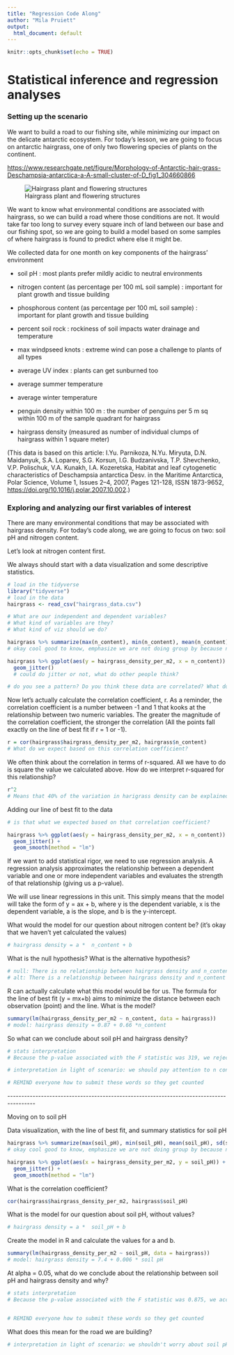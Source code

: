 ```yaml
---
title: "Regression Code Along"
author: "Mila Pruiett"
output:
  html_document: default
---
```


```r
knitr::opts_chunk$set(echo = TRUE)
```

# Statistical inference and regression analyses

### Setting up the scenario

We want to build a road to our fishing site, while minimizing our impact on the delicate antarctic ecosystem. For today's lesson, we are going to focus on antarctic hairgrass, one of only two flowering species of plants on the continent.

<https://www.researchgate.net/figure/Morphology-of-Antarctic-hair-grass-Deschampsia-antarctica-a-A-small-cluster-of-D_fig1_304660866>

![Hairgrass plant and flowering structures](antarctic-hairgrass-figure.png)

We want to know what environmental conditions are associated with hairgrass, so we can build a road where those conditions are not. It would take far too long to survey every square inch of land between our base and our fishing spot, so we are going to build a model based on some samples of where hairgrass is found to predict where else it might be.

We collected data for one month on key components of the hairgrass' environment

-   soil pH : most plants prefer mildly acidic to neutral environments

-   nitrogen content (as percentage per 100 mL soil sample) : important for plant growth and tissue building

-   phosphorous content (as percentage per 100 mL soil sample) : important for plant growth and tissue building

-   percent soil rock : rockiness of soil impacts water drainage and temperature

-   max windpseed knots : extreme wind can pose a challenge to plants of all types

-   average UV index : plants can get sunburned too

-   average summer temperature

-   average winter temperature

-   penguin density within 100 m : the number of penguins per 5 m sq within 100 m of the sample quadrant for hairgrass

-   hairgrass density (measured as number of individual clumps of hairgrass within 1 square meter)

(This data is based on this article: I.Yu. Parnikoza, N.Yu. Miryuta, D.N. Maidanyuk, S.A. Loparev, S.G. Korsun, I.G. Budzanivska, T.P. Shevchenko, V.P. Polischuk, V.A. Kunakh, I.A. Kozeretska, Habitat and leaf cytogenetic characteristics of Deschampsia antarctica Desv. in the Maritime Antarctica, Polar Science, Volume 1, Issues 2--4, 2007, Pages 121-128, ISSN 1873-9652, <https://doi.org/10.1016/j.polar.2007.10.002>.)

### Exploring and analyzing our first variables of interest

There are many environmental conditions that may be associated with hairgrass density. For today's code along, we are going to focus on two: soil pH and nitrogen content.

Let's look at nitrogen content first.

We always should start with a data visualization and some descriptive statistics.

```r
# load in the tidyverse
library("tidyverse")
# load in the data
hairgrass <- read_csv("hairgrass_data.csv")
```

```r
# What are our independent and dependent variables?
# What kind of variables are they?
# What kind of viz should we do?

hairgrass %>% summarize(max(n_content), min(n_content), mean(n_content), sd(n_content))
# okay cool good to know, emphasize we are not doing group by because not categorical data

hairgrass %>% ggplot(aes(y = hairgrass_density_per_m2, x = n_content)) +
  geom_jitter() 
  # could do jitter or not, what do other people think?

# do you see a pattern? Do you think these data are correlated? What do you think the correlation coefficient will be?


```

Now let's actually calculate the correlation coefficient, r. As a reminder, the correlation coefficient is a number between -1 and 1 that kooks at the relationship between two numeric variables. The greater the magnitude of the correlation coefficient, the stronger the correlation (All the points fall exactly on the line of best fit if r = 1 or -1).

```r
r = cor(hairgrass$hairgrass_density_per_m2, hairgrass$n_content)
# What do we expect based on this correlation coefficient?
```

We often think about the correlation in terms of r-squared. All we have to do is square the value we calculated above. How do we interpret r-squared for this relationship?
```r
r^2 
# Means that 40% of the variation in harigrass density can be explained by the variation in nitrogen content
```


Adding our line of best fit to the data

```r
# is that what we expected based on that correlation coefficient? 

hairgrass %>% ggplot(aes(y = hairgrass_density_per_m2, x = n_content)) +
  geom_jitter() +
  geom_smooth(method = "lm")


```

If we want to add statistical rigor, we need to use regression analysis. A regression analysis approximates the relationship between a dependent variable and one or more independent variables and evaluates the strength of that relationship (giving us a p-value).

We will use linear regressions in this unit. This simply means that the model will take the form of y = ax + b, where y is the dependent variable, x is the dependent variable, a is the slope, and b is the y-intercept.

What would the model for our question about nitrogen content be? (it's okay that we haven't yet calculated the values)

```r
# hairgrass density = a *  n_content + b
```

What is the null hypothesis? What is the alternative hypothesis?

```r
# null: There is no relationship between hairgrass density and n_content
# alt: There is a relationship between hairgrass density and n_content

```

R can actually calculate what this model would be for us. The formula for the line of best fit (y = mx+b) aims to minimize the distance between each observation (point) and the line. What is the model?

```r
summary(lm(hairgrass_density_per_m2 ~ n_content, data = hairgrass))
# model: hairgrass density = 0.87 + 0.66 *n_content
```

So what can we conclude about soil pH and hairgrass density?

```r
# stats interpretation
# Because the p-value associated with the F statistic was 319, we reject the null hypothesis that there is no relationship between n_content and hairgrass density. The slope of the line is unlikely to be 0.

# interpretation in light of scenario: we should pay attention to n content as we build our road

# REMIND everyone how to submit these words so they get counted
```

\-\-\-\-\-\-\-\-\-\-\-\-\-\-\-\-\-\-\-\-\-\-\-\-\-\-\-\-\-\-\-\-\-\-\-\-\-\-\-\-\-\-\-\-\-\-\-\-\-\-\-\-\-\-\-\-\-\-\-\-\-\-\-\-\-\-\-\-\-\-\-\-\-\-\-\-\-\-\-\-\-\-\-\-\-\-\--

Moving on to soil pH

Data visualization, with the line of best fit, and summary statistics for soil pH

```r
hairgrass %>% summarize(max(soil_pH), min(soil_pH), mean(soil_pH), sd(soil_pH))
# okay cool good to know, emphasize we are not doing group by because not categorical data

hairgrass %>% ggplot(aes(x = hairgrass_density_per_m2, y = soil_pH)) +
  geom_jitter() +
  geom_smooth(method = "lm")

```

What is the correlation coefficient?

```r
cor(hairgrass$hairgrass_density_per_m2, hairgrass$soil_pH)
```

What is the model for our question about soil pH, without values?

```r
# hairgrass density = a *  soil_pH + b
```

Create the model in R and calculate the values for a and b.

```r
summary(lm(hairgrass_density_per_m2 ~ soil_pH, data = hairgrass))
# model: hairgrass density = 7.4 + 0.006 * soil pH
```

At alpha = 0.05, what do we conclude about the relationship between soil pH and hairgrass density and why?

```r
# stats interpretation
# Because the p-value associated with the F statistic was 0.875, we accept the null hypothesis that there is no relationship between soil pH and hairgrass density. The slope of the line is likely 0.


# REMIND everyone how to submit these words so they get counted
```

What does this mean for the road we are building?

```r
# interpretation in light of scenario: we shouldn't worry about soil pH as we think about where to build our road
```
